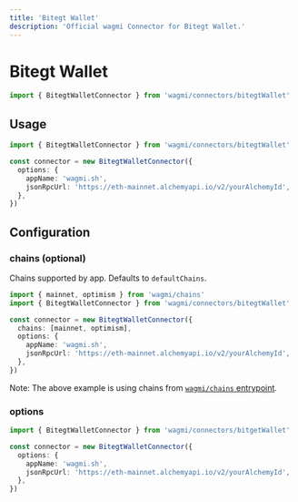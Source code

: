 ```yaml
---
title: 'Bitegt Wallet'
description: 'Official wagmi Connector for Bitegt Wallet.'
---
```


# Bitegt Wallet


```ts
import { BitegtWalletConnector } from 'wagmi/connectors/bitegtWallet'
```

## Usage

```ts
import { BitegtWalletConnector } from 'wagmi/connectors/bitegtWallet'

const connector = new BitegtWalletConnector({
  options: {
    appName: 'wagmi.sh',
    jsonRpcUrl: 'https://eth-mainnet.alchemyapi.io/v2/yourAlchemyId',
  },
})
```

## Configuration

### chains (optional)

Chains supported by app. Defaults to `defaultChains`.

```ts {5}
import { mainnet, optimism } from 'wagmi/chains'
import { BitegtWalletConnector } from 'wagmi/connectors/bitegtWallet'

const connector = new BitegtWalletConnector({
  chains: [mainnet, optimism],
  options: {
    appName: 'wagmi.sh',
    jsonRpcUrl: 'https://eth-mainnet.alchemyapi.io/v2/yourAlchemyId',
  },
})
```

Note: The above example is using chains from [`wagmi/chains` entrypoint](/react/chains#wagmichains).

### options


```ts {4-7}
import { BitegtWalletConnector } from 'wagmi/connectors/bitgetWallet'

const connector = new BitegtWalletConnector({
  options: {
    appName: 'wagmi.sh',
    jsonRpcUrl: 'https://eth-mainnet.alchemyapi.io/v2/yourAlchemyId',
  },
})
```
